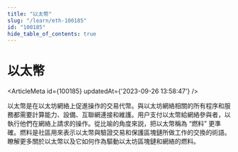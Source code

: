 ```yaml
---
title: "以太幣"
slug: "/learn/eth-100185"
id: "100185"
hide_table_of_contents: true
---
```



# 以太幣

<ArticleMeta id={100185} updatedAt={'2023-09-26 13:58:47'} />
<div className='border-solid border-b border-t-0 my-4 border-[var(--ifm-color-gray-300)]' />

以太幣是在以太坊網絡上促進操作的交易代幣。與以太坊網絡相關的所有程序和服務都需要計算能力、設備、互聯網連接和維護。用户支付以太幣給網絡參與者，以執行他們在網絡上請求的操作。從比喻的角度來説，把以太幣稱為 “燃料” 更準確。燃料是社區用來表示以太幣與驗證交易和保護區塊鏈所做工作的交換的術語。瞭解更多關於以太幣以及它如何作為驅動以太坊區塊鏈和網絡的燃料。
